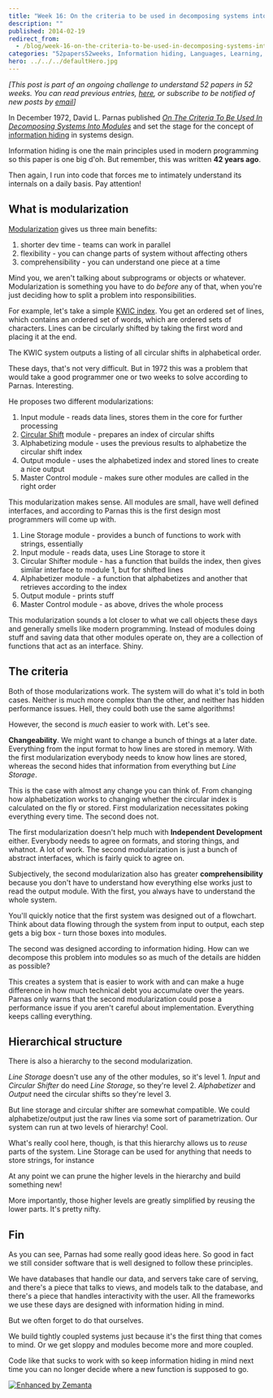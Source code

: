 ```yaml
---
title: "Week 16: On the criteria to be used in decomposing systems into modules"
description: ""
published: 2014-02-19
redirect_from:
  - /blog/week-16-on-the-criteria-to-be-used-in-decomposing-systems-into-modules/swizec/6524
categories: "52papers52weeks, Information hiding, Languages, Learning, Modules, Personal, Programming"
hero: ../../../defaultHero.jpg
---
```


_\[This post is part of an ongoing challenge to understand 52 papers in 52 weeks. You can read previous entries, [here](https://swizec.com/blog/category/52-papers-in-52-weeks), or subscribe to be notified of new posts by [email](http://swiz.ec/52papers-list)]_

In December 1972, David L. Parnas published [_On The Criteria To Be Used In Decomposing Systems Into Modules_](https://www.cs.umd.edu/class/spring2003/cmsc838p/Design/criteria.pdf) and set the stage for the concept of [information hiding](http://en.wikipedia.org/wiki/Information_hiding "Information hiding") in systems design.

Information hiding is one the main principles used in modern programming so this paper is one big d'oh. But remember, this was written **42 years ago**.

Then again, I run into code that forces me to intimately understand its internals on a daily basis. Pay attention!

## What is modularization

[Modularization](http://en.wikipedia.org/wiki/Modularity "Modularity") gives us three main benefits:

1.  shorter dev time - teams can work in parallel
2.  flexibility - you can change parts of system without affecting others
3.  comprehensibility - you can understand one piece at a time

Mind you, we aren't talking about subprograms or objects or whatever. Modularization is something you have to do _before_ any of that, when you're just deciding how to split a problem into responsibilities.

For example, let's take a simple [KWIC index](http://en.wikipedia.org/wiki/Key_Word_in_Context "Key Word in Context"). You get an ordered set of lines, which contains an ordered set of words, which are ordered sets of characters. Lines can be circularly shifted by taking the first word and placing it at the end.

The KWIC system outputs a listing of all circular shifts in alphabetical order.

These days, that's not very difficult. But in 1972 this was a problem that would take a good programmer one or two weeks to solve according to Parnas. Interesting.

He proposes two different modularizations:

1.  Input module - reads data lines, stores them in the core for further processing
2.  [Circular Shift](http://en.wikipedia.org/wiki/Circular_shift "Circular shift") module - prepares an index of circular shifts
3.  Alphabetizing module - uses the previous results to alphabetize the circular shift index
4.  Output module - uses the alphabetized index and stored lines to create a nice output
5.  Master Control module - makes sure other modules are called in the right order

This modularization makes sense. All modules are small, have well defined interfaces, and according to Parnas this is the first design most programmers will come up with.

1.  Line Storage module - provides a bunch of functions to work with strings, essentially
2.  Input module - reads data, uses Line Storage to store it
3.  Circular Shifter module - has a function that builds the index, then gives similar interface to module 1, but for shifted lines
4.  Alphabetizer module - a function that alphabetizes and another that retrieves according to the index
5.  Output module - prints stuff
6.  Master Control module - as above, drives the whole process

This modularization sounds a lot closer to what we call objects these days and generally smells like modern programming. Instead of modules doing stuff and saving data that other modules operate on, they are a collection of functions that act as an interface. Shiny.

## The criteria

Both of those modularizations work. The system will do what it's told in both cases. Neither is much more complex than the other, and neither has hidden performance issues. Hell, they could both use the same algorithms!

However, the second is _much_ easier to work with. Let's see.

**Changeability**. We might want to change a bunch of things at a later date. Everything from the input format to how lines are stored in memory. With the first modularization everybody needs to know how lines are stored, whereas the second hides that information from everything but _Line Storage_.

This is the case with almost any change you can think of. From changing how alphabetization works to changing whether the circular index is calculated on the fly or stored. First modularization necessitates poking everything every time. The second does not.

The first modularization doesn't help much with **Independent Development** either. Everybody needs to agree on formats, and storing things, and whatnot. A lot of work. The second modularization is just a bunch of abstract interfaces, which is fairly quick to agree on.

Subjectively, the second modularization also has greater **comprehensibility** because you don't have to understand how everything else works just to read the output module. With the first, you always have to understand the whole system.

You'll quickly notice that the first system was designed out of a flowchart. Think about data flowing through the system from input to output, each step gets a big box - turn those boxes into modules.

The second was designed according to information hiding. How can we decompose this problem into modules so as much of the details are hidden as possible?

This creates a system that is easier to work with and can make a huge difference in how much technical debt you accumulate over the years. Parnas only warns that the second modularization could pose a performance issue if you aren't careful about implementation. Everything keeps calling everything.

## Hierarchical structure

There is also a hierarchy to the second modularization.

_Line Storage_ doesn't use any of the other modules, so it's level 1. _Input_ and _Circular Shifter_ do need _Line Storage_, so they're level 2. _Alphabetizer_ and _Output_ need the circular shifts so they're level 3.

But line storage and circular shifter are somewhat compatible. We could alphabetize/output just the raw lines via some sort of parametrization. Our system can run at two levels of hierarchy! Cool.

What's really cool here, though, is that this hierarchy allows us to _reuse_ parts of the system. Line Storage can be used for anything that needs to store strings, for instance

At any point we can prune the higher levels in the hierarchy and build something new!

More importantly, those higher levels are greatly simplified by reusing the lower parts. It's pretty nifty.

## Fin

As you can see, Parnas had some really good ideas here. So good in fact we still consider software that is well designed to follow these principles.

We have databases that handle our data, and servers take care of serving, and there's a piece that talks to views, and models talk to the database, and there's a piece that handles interactivity with the user. All the frameworks we use these days are designed with information hiding in mind.

But we often forget to do that ourselves.

We build tightly coupled systems just because it's the first thing that comes to mind. Or we get sloppy and modules become more and more coupled.

Code like that sucks to work with so keep information hiding in mind next time you can no longer decide where a new function is supposed to go.

[![Enhanced by Zemanta](https://img.zemanta.com/zemified_e.png?x-id=1cd36eb5-c19b-4e2b-9e2a-90c200f1aec0)](http://www.zemanta.com/?px "Enhanced by Zemanta")
